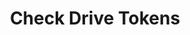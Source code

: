 ---
title: "Check Drive Tokens"
openapi: "GET /manage/admin/connector/google-drive/check-auth/{credential_id}"
---